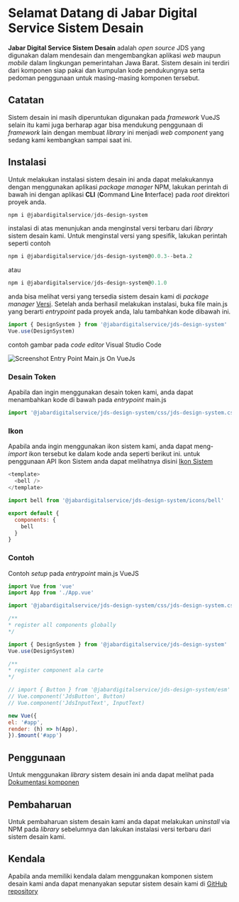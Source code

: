 
<Meta title="Instalasi" />

# Selamat Datang di Jabar Digital Service Sistem Desain

**Jabar Digital Service Sistem Desain** adalah _open source_ JDS yang digunakan dalam mendesain dan mengembangkan aplikasi *web* maupun *mobile* dalam lingkungan pemerintahan Jawa Barat. Sistem desain ini terdiri dari komponen siap pakai dan kumpulan kode pendukungnya serta pedoman penggunaan untuk masing-masing komponen tersebut.

## Catatan
Sistem desain ini masih diperuntukan digunakan pada *framework* VueJS selain itu kami juga berharap agar bisa mendukung penggunaan di *framework* lain dengan membuat *library* ini menjadi *web component* yang sedang kami kembangkan sampai saat ini.

## Instalasi
Untuk melakukan instalasi sistem desain ini anda dapat melakukannya dengan menggunakan aplikasi *package manager* NPM, lakukan perintah di bawah ini dengan aplikasi **CLI** (**C**ommand **L**ine **I**nterface) pada *root* direktori proyek anda.

```powershell 
npm i @jabardigitalservice/jds-design-system
```
instalasi di atas menunjukan anda menginstal versi terbaru dari *library* sistem desain kami. Untuk menginstal versi yang spesifik, lakukan perintah seperti contoh
```powershell
npm i @jabardigitalservice/jds-design-system@0.0.3--beta.2
```
atau

```powershell
npm i @jabardigitalservice/jds-design-system@0.1.0
```
anda bisa melihat versi yang tersedia sistem desain kami di *package manager* [Versi](https://www.npmjs.com/package/@jabardigitalservice/jds-design-system?activeTab=versions).
Setelah anda berhasil melakukan instalasi, buka file main.js yang berarti *entrypoint* pada proyek anda, lalu tambahkan kode dibawah ini.
```javascript 
import { DesignSystem } from '@jabardigitalservice/jds-design-system'
Vue.use(DesignSystem)
```
contoh gambar pada *code editor* Visual Studio Code

![Screenshot Entry Point Main.js On VueJs](https://gist.githubusercontent.com/adzharamrullah/65abb39b45bff3873b6fec31613ffaf8/raw/691e486d7fe78fb030eb809c0933dc2167ddead8/screenshot-entry-point-main-js.png)

### Desain Token
Apabila dan ingin menggunakan desain token kami, anda dapat menambahkan kode di bawah pada *entrypoint* main.js
```javascript
import '@jabardigitalservice/jds-design-system/css/jds-design-system.css'
```
### Ikon
Apabila anda ingin menggunakan ikon sistem kami, anda dapat meng-*import* ikon tersebut ke dalam kode anda seperti berikut ini.
untuk penggunaan API Ikon Sistem anda dapat melihatnya disini [Ikon Sistem](https://master--60d0320b29870700395d5ad8.chromatic.com/?path=/docs/components-icon--default)
```javascript
<template>
  <bell />
</template>

import bell from '@jabardigitalservice/jds-design-system/icons/bell'

export default {
  components: {
    bell
  }
}
```
### Contoh
Contoh *setup* pada *entrypoint* main.js VueJS
```javascript
import Vue from 'vue'
import App from './App.vue'

import '@jabardigitalservice/jds-design-system/css/jds-design-system.css'

/**
* register all components globally
*/

import { DesignSystem } from '@jabardigitalservice/jds-design-system'
Vue.use(DesignSystem)

/**
* register component ala carte
*/

// import { Button } from '@jabardigitalservice/jds-design-system/esm'
// Vue.component('JdsButton', Button)
// Vue.component('JdsInputText', InputText)

new Vue({
el: '#app',
render: (h) => h(App),
}).$mount('#app')
```
## Penggunaan
Untuk menggunakan *library* sistem desain ini anda dapat melihat pada [Dokumentasi komponen](https://master--60d0320b29870700395d5ad8.chromatic.com)

## Pembaharuan
Untuk pembaharuan sistem desain kami anda dapat melakukan *uninstall* via NPM pada *library* sebelumnya dan lakukan instalasi versi terbaru dari sistem desain kami.
## Kendala
Apabila anda memiliki kendala dalam menggunakan komponen sistem desain kami anda dapat menanyakan seputar sistem desain kami di [GitHub repository](https://github.com/jabardigitalservice/jds-design-system-vue-lib/issues)
